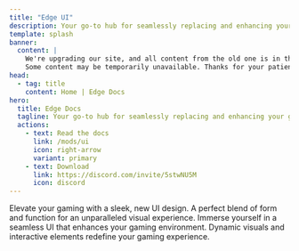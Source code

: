 ```yaml
---
title: "Edge UI"
description: Your go-to hub for seamlessly replacing and enhancing your game interface. Elevate your experience effortlessly
template: splash
banner:
  content: |
    We're upgrading our site, and all content from the old one is in the process of migrating. 
    Some content may be temporarily unavailable. Thanks for your patience
head:
  - tag: title
    content: Home | Edge Docs
hero:
  title: Edge Docs
  tagline: Your go-to hub for seamlessly replacing and enhancing your game interface. Elevate your experience effortlessly
  actions:
    - text: Read the docs
      link: /mods/ui
      icon: right-arrow
      variant: primary
    - text: Download
      link: https://discord.com/invite/5stwNU5M
      icon: discord
---
```



<CardGrid stagger>
  <Card title="Design" icon="pencil">
    Elevate your gaming with a sleek, new UI design. A perfect blend of form and function for an unparalleled visual experience.
  </Card>
  <Card title="Inmersive" icon="puzzle">
    Immerse yourself in a seamless UI that enhances your gaming environment. Dynamic visuals and interactive elements redefine your gaming experience.
  </Card>
</CardGrid>

<Hero />